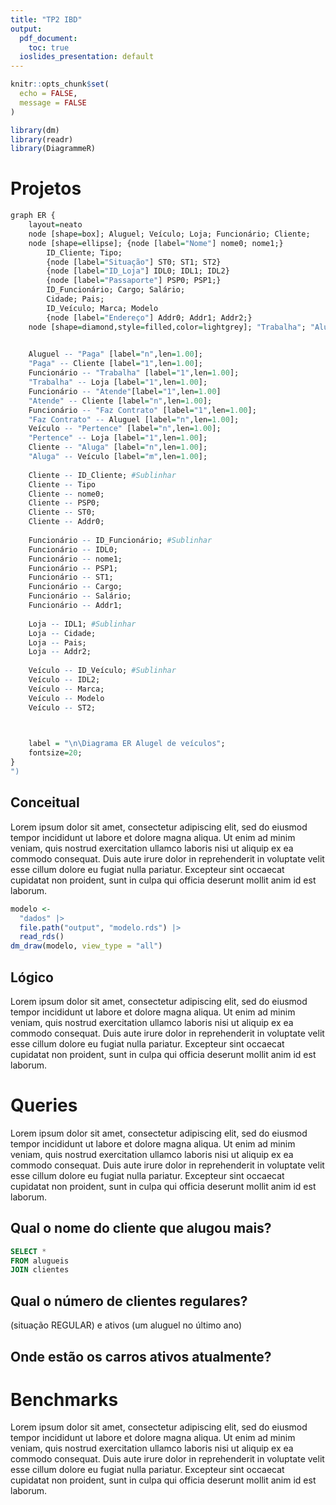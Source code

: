 ```yaml
---
title: "TP2 IBD"
output: 
  pdf_document: 
    toc: true
  ioslides_presentation: default
---
```


```r
knitr::opts_chunk$set(
  echo = FALSE,
  message = FALSE
)
```

```r
library(dm)
library(readr)
library(DiagrammeR)
```

# Projetos

```r
graph ER {
	layout=neato
	node [shape=box]; Aluguel; Veículo; Loja; Funcionário; Cliente;
	node [shape=ellipse]; {node [label="Nome"] nome0; nome1;}
	    ID_Cliente; Tipo;
	    {node [label="Situação"] ST0; ST1; ST2}
	    {node [label="ID_Loja"] IDL0; IDL1; IDL2}
	    {node [label="Passaporte"] PSP0; PSP1;}
	    ID_Funcionário; Cargo; Salário;
	    Cidade; Pais;
	    ID_Veículo; Marca; Modelo
	    {node [label="Endereço"] Addr0; Addr1; Addr2;}
	node [shape=diamond,style=filled,color=lightgrey]; "Trabalha"; "Aluga"; "Paga"; "Atende"; "Pertence"; "Faz Contrato"

	
	Aluguel -- "Paga" [label="n",len=1.00];
	"Paga" -- Cliente [label="1",len=1.00];
	Funcionário -- "Trabalha" [label="1",len=1.00];
	"Trabalha" -- Loja [label="1",len=1.00];
	Funcionário -- "Atende"[label="1",len=1.00]
	"Atende" -- Cliente [label="n",len=1.00];
	Funcionário -- "Faz Contrato" [label="1",len=1.00];
	"Faz Contrato" -- Aluguel [label="n",len=1.00];
	Veículo -- "Pertence" [label="n",len=1.00];
	"Pertence" -- Loja [label="1",len=1.00];
	Cliente -- "Aluga" [label="n",len=1.00];
	"Aluga" -- Veículo [label="m",len=1.00];
	
	Cliente -- ID_Cliente; #Sublinhar
	Cliente -- Tipo
	Cliente -- nome0;
	Cliente -- PSP0;
	Cliente -- ST0;
	Cliente -- Addr0;
	
	Funcionário -- ID_Funcionário; #Sublinhar
	Funcionário -- IDL0;
	Funcionário -- nome1;
	Funcionário -- PSP1;
	Funcionário -- ST1;
	Funcionário -- Cargo;
	Funcionário -- Salário;
	Funcionário -- Addr1;
	
	Loja -- IDL1; #Sublinhar
	Loja -- Cidade;
	Loja -- Pais;
	Loja -- Addr2;
	
	Veículo -- ID_Veículo; #Sublinhar
	Veículo -- IDL2;
	Veículo -- Marca;
	Veículo -- Modelo
	Veículo -- ST2;
	


	label = "\n\Diagrama ER Alugel de veículos";
	fontsize=20;
}
")
```


## Conceitual

Lorem ipsum dolor sit amet, consectetur adipiscing elit, sed do eiusmod tempor incididunt ut labore et dolore magna aliqua. Ut enim ad minim veniam, quis nostrud exercitation ullamco laboris nisi ut aliquip ex ea commodo consequat. Duis aute irure dolor in reprehenderit in voluptate velit esse cillum dolore eu fugiat nulla pariatur. Excepteur sint occaecat cupidatat non proident, sunt in culpa qui officia deserunt mollit anim id est laborum.

```r
modelo <- 
  "dados" |> 
  file.path("output", "modelo.rds") |> 
  read_rds()
dm_draw(modelo, view_type = "all")
```

## Lógico

Lorem ipsum dolor sit amet, consectetur adipiscing elit, sed do eiusmod tempor incididunt ut labore et dolore magna aliqua. Ut enim ad minim veniam, quis nostrud exercitation ullamco laboris nisi ut aliquip ex ea commodo consequat. Duis aute irure dolor in reprehenderit in voluptate velit esse cillum dolore eu fugiat nulla pariatur. Excepteur sint occaecat cupidatat non proident, sunt in culpa qui officia deserunt mollit anim id est laborum.

# Queries

Lorem ipsum dolor sit amet, consectetur adipiscing elit, sed do eiusmod tempor incididunt ut labore et dolore magna aliqua. Ut enim ad minim veniam, quis nostrud exercitation ullamco laboris nisi ut aliquip ex ea commodo consequat. Duis aute irure dolor in reprehenderit in voluptate velit esse cillum dolore eu fugiat nulla pariatur. Excepteur sint occaecat cupidatat non proident, sunt in culpa qui officia deserunt mollit anim id est laborum.

## Qual o nome do cliente que alugou mais?

```sql
SELECT *
FROM alugueis
JOIN clientes
```

## Qual o número de clientes regulares?

(situação REGULAR) e ativos (um aluguel no último ano)

## Onde estão os carros ativos atualmente?

# Benchmarks

Lorem ipsum dolor sit amet, consectetur adipiscing elit, sed do eiusmod tempor incididunt ut labore et dolore magna aliqua. Ut enim ad minim veniam, quis nostrud exercitation ullamco laboris nisi ut aliquip ex ea commodo consequat. Duis aute irure dolor in reprehenderit in voluptate velit esse cillum dolore eu fugiat nulla pariatur. Excepteur sint occaecat cupidatat non proident, sunt in culpa qui officia deserunt mollit anim id est laborum.
